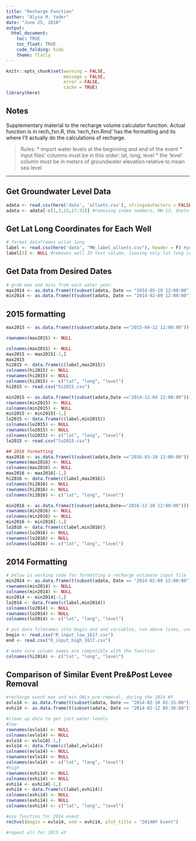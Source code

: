```yaml
---
title: "Recharge Function"
author: "Alysa M. Yoder"
date: "June 25, 2018"
output: 
  html_document:
    toc: TRUE
    toc_float: TRUE
    code_folding: hide
    theme: flatly
---
```


```r
knitr::opts_chunk$set(warning = FALSE, 
                      message = FALSE,
                      error = FALSE, 
                      cache = TRUE)
library(here)
```

## Notes
Supplementary material to the recharge volume calculator function.
Actual function is in rech_fxn.R, this 'rech_fxn.Rmd' has the formatting and its where I'll actually do the calculations of recharge. 

> Rules: 
* import water levels at the beginning and end of the event
* input files' columns must be in this order: lat, long, level
* the 'level' column must be in meters of groundwater elevation relative to mean sea level

***

## Get Groundwater Level Data
```r
adata <- read.csv(here('data', 'allsets.csv'), stringsAsFactors = FALSE)
adata <- adata[-c(1,3,15,17:31)] #removing index numbers, MW-13, Oneto-Ag (confined), and Nathan's text 
```

## Get Lat Long Coordinates for Each Well 
```r
# format dataframes w/lat long 
label <- read.csv(here('data', "MW_label_allsets.csv"), header = F) #get lat long data, already in order of allsets.csv wells
label[3] <- NULL #removes well ID text column, leaving only lat long coords
```

## Get Data from Desired Dates
```r
# grab max and mins from each water year. 
max2014 <- as.data.frame(t(subset(adata, Date == "2014-05-10 12:00:00")))
min2014 <- as.data.frame(t(subset(adata, Date == "2014-02-09 12:00:00")))

```

## 2015 formatting
```r
max2015 <- as.data.frame(t(subset(adata,Date =="2015-04-12 12:00:00")))

rownames(max2015) <- NULL

colnames(max2015) <- NULL
max2015 <- max2015[-1,]
max2015
hi2015 <- data.frame(c(label,max2015))
colnames(hi2015) <- NULL
rownames(hi2015) <- NULL
colnames(hi2015) <- c("lat", "long", "level")
hi2015 <- read.csv("hi2015.csv")

min2015 <- as.data.frame(t(subset(adata,Date =="2014-12-04 12:00:00")))
rownames(min2015) <- NULL
colnames(min2015) <- NULL
min2015 <- min2015[-1,]
lo2015 <- data.frame(c(label,min2015))
colnames(lo2015) <- NULL
rownames(lo2015) <- NULL
colnames(lo2015) <- c("lat", "long", "level")
lo2015 <- read.csv("lo2015.csv")

```

```r
## 2016 formatting
max2016 <- as.data.frame(t(subset(adata,Date =="2016-03-18 12:00:00")))
rownames(max2016) <- NULL
colnames(max2016) <- NULL
max2016 <- max2016[-1,]
hi2016 <- data.frame(c(label,max2016))
colnames(hi2016) <- NULL
rownames(hi2016) <- NULL
colnames(hi2016) <- c("lat", "long", "level")

min2016 <- as.data.frame(t(subset(adata,Date=="2016-12-10 12:00:00")))
rownames(min2016) <- NULL
colnames(min2016) <- NULL
min2016 <- min2016[-1,]
lo2016 <- data.frame(c(label,min2016))
colnames(lo2016) <- NULL
rownames(lo2016) <- NULL
colnames(lo2016) <- c("lat", "long", "level")

```

## 2014 Formatting
```r
# below is working code for formatting a recharge estimate input file
min2014 <- as.data.frame(t(subset(adata, Date == "2014-02-09 12:00:00")))
rownames(min2014) <- NULL
colnames(min2014) <- NULL
min2014 <- min2014[-1,]
lo2014 <- data.frame(c(label,min2014))
colnames(lo2014) <- NULL
rownames(lo2014) <- NULL
colnames(lo2014) <- c("lat", "long", "level")

# put data filenames into begin and end variables, run above lines, use function 'rechvol' with begin=begin and end=end to get m^3 recharge volumes
begin <- read.csv("R_input_low_1617.csv")
end <- read.csv("R_input_high_1617.csv")

# make sure column names are compatible with the function
colnames(hi2014) <- c("lat", "long", "level")

```


## Comparison of Similar Event Pre&Post Levee Removal
```r
#recharge event max and min GWLs pre-removal, during the 2014 WY
evlo14 <- as.data.frame(t(subset(adata, Date == "2014-02-10 02:15:00")))
evhi14 <- as.data.frame(t(subset(adata, Date == "2014-02-12 05:30:00")))

#clean up data to get just water levels
#low
rownames(evlo14) <- NULL
colnames(evlo14) <- NULL
evlo14 <- evlo14[-1,]
evlo14 <- data.frame(c(label,evlo14))
colnames(evlo14) <- NULL
rownames(evlo14) <- NULL
colnames(evlo14) <- c("lat", "long", "level")
#high
rownames(evhi14) <- NULL
colnames(evhi14) <- NULL
evhi14 <- evhi14[-1,]
evhi14 <- data.frame(c(label,evhi14))
colnames(evhi14) <- NULL
rownames(evhi14) <- NULL
colnames(evhi14) <- c("lat", "long", "level")

#use function for 2014 event 
rechvol(begin = evlo14, end = evhi14, plot_title = "2014WY Event")

#repeat all for 2015 wY
```

